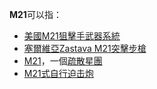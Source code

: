 {{DisambigNav|M|21}}
'''M21'''可以指：
* [[美國|美國]][[M21狙擊手武器系統|M21狙擊手武器系統]]
* [[塞爾維亞|塞爾維亞]][[Zastava_M21突擊步槍|Zastava M21突擊步槍]]
* [[M21_(疏散星團)|M21]]，一個[[疏散星團|疏散星團]]
* [[M21式自行迫击炮|M21式自行迫击炮]]
{{disambig}}